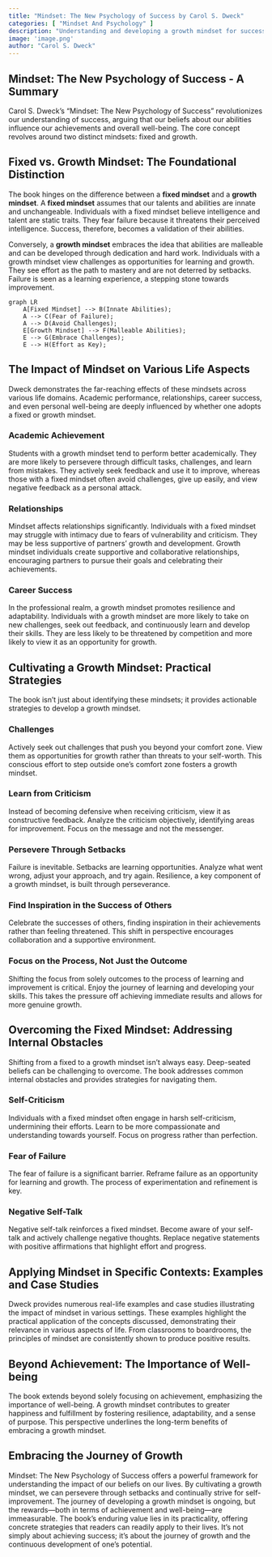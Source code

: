 ```yaml
---
title: "Mindset: The New Psychology of Success by Carol S. Dweck"
categories: [ "Mindset And Psychology" ]
description: "Understanding and developing a growth mindset for success"
image: 'image.png'
author: "Carol S. Dweck"
---
```

## Mindset: The New Psychology of Success - A Summary

Carol S. Dweck's "Mindset: The New Psychology of Success" revolutionizes our understanding of success, arguing that our beliefs about our abilities influence our achievements and overall well-being. The core concept revolves around two distinct mindsets: fixed and growth.

## Fixed vs. Growth Mindset: The Foundational Distinction

The book hinges on the difference between a **fixed mindset** and a **growth mindset**. A **fixed mindset** assumes that our talents and abilities are innate and unchangeable. Individuals with a fixed mindset believe intelligence and talent are static traits. They fear failure because it threatens their perceived intelligence. Success, therefore, becomes a validation of their abilities.

Conversely, a **growth mindset** embraces the idea that abilities are malleable and can be developed through dedication and hard work. Individuals with a growth mindset view challenges as opportunities for learning and growth. They see effort as the path to mastery and are not deterred by setbacks. Failure is seen as a learning experience, a stepping stone towards improvement.

```mermaid
graph LR
    A[Fixed Mindset] --> B(Innate Abilities);
    A --> C(Fear of Failure);
    A --> D(Avoid Challenges);
    E[Growth Mindset] --> F(Malleable Abilities);
    E --> G(Embrace Challenges);
    E --> H(Effort as Key);
```

##  The Impact of Mindset on Various Life Aspects

Dweck demonstrates the far-reaching effects of these mindsets across various life domains. Academic performance, relationships, career success, and even personal well-being are deeply influenced by whether one adopts a fixed or growth mindset.

### Academic Achievement

Students with a growth mindset tend to perform better academically. They are more likely to persevere through difficult tasks,  challenges, and learn from mistakes. They actively seek feedback and use it to improve, whereas those with a fixed mindset often avoid challenges, give up easily, and view negative feedback as a personal attack.

### Relationships

Mindset affects relationships significantly. Individuals with a fixed mindset may struggle with intimacy due to fears of vulnerability and criticism. They may be less supportive of partners' growth and development. Growth mindset individuals create supportive and collaborative relationships, encouraging partners to pursue their goals and celebrating their achievements.


### Career Success

In the professional realm, a growth mindset promotes resilience and adaptability.  Individuals with a growth mindset are more likely to take on new challenges, seek out feedback, and continuously learn and develop their skills.  They are less likely to be threatened by competition and more likely to view it as an opportunity for growth.


## Cultivating a Growth Mindset: Practical Strategies

The book isn't just about identifying these mindsets; it provides actionable strategies to develop a growth mindset.

### Challenges

Actively seek out challenges that push you beyond your comfort zone. View them as opportunities for growth rather than threats to your self-worth. This conscious effort to step outside one's comfort zone fosters a growth mindset.

### Learn from Criticism

Instead of becoming defensive when receiving criticism, view it as constructive feedback.  Analyze the criticism objectively, identifying areas for improvement.  Focus on the message and not the messenger.

### Persevere Through Setbacks

Failure is inevitable.  Setbacks are learning opportunities. Analyze what went wrong, adjust your approach, and try again.  Resilience, a key component of a growth mindset, is built through perseverance.

### Find Inspiration in the Success of Others

Celebrate the successes of others, finding inspiration in their achievements rather than feeling threatened.  This shift in perspective encourages collaboration and a supportive environment.

### Focus on the Process, Not Just the Outcome

Shifting the focus from solely outcomes to the process of learning and improvement is critical.  Enjoy the journey of learning and developing your skills.  This takes the pressure off achieving immediate results and allows for more genuine growth.


##  Overcoming the Fixed Mindset: Addressing Internal Obstacles

Shifting from a fixed to a growth mindset isn't always easy.  Deep-seated beliefs can be challenging to overcome.  The book addresses common internal obstacles and provides strategies for navigating them.

### Self-Criticism

Individuals with a fixed mindset often engage in harsh self-criticism, undermining their efforts.  Learn to be more compassionate and understanding towards yourself.  Focus on progress rather than perfection.

### Fear of Failure

The fear of failure is a significant barrier. Reframe failure as an opportunity for learning and growth. The process of experimentation and refinement is key.

### Negative Self-Talk

Negative self-talk reinforces a fixed mindset. Become aware of your self-talk and actively challenge negative thoughts. Replace negative statements with positive affirmations that highlight effort and progress.


##  Applying Mindset in Specific Contexts: Examples and Case Studies

Dweck provides numerous real-life examples and case studies illustrating the impact of mindset in various settings.  These examples highlight the practical application of the concepts discussed, demonstrating their relevance in various aspects of life.  From classrooms to boardrooms, the principles of mindset are consistently shown to produce positive results.


##  Beyond Achievement: The Importance of Well-being

The book extends beyond solely focusing on achievement, emphasizing the importance of well-being. A growth mindset contributes to greater happiness and fulfillment by fostering resilience, adaptability, and a sense of purpose. This perspective underlines the long-term benefits of embracing a growth mindset.

## Embracing the Journey of Growth

Mindset: The New Psychology of Success offers a powerful framework for understanding the impact of our beliefs on our lives. By cultivating a growth mindset, we can persevere through setbacks and continually strive for self-improvement. The journey of developing a growth mindset is ongoing, but the rewards—both in terms of achievement and well-being—are immeasurable. The book's enduring value lies in its practicality, offering concrete strategies that readers can readily apply to their lives. It's not simply about achieving success; it's about the journey of growth and the continuous development of one's potential.

